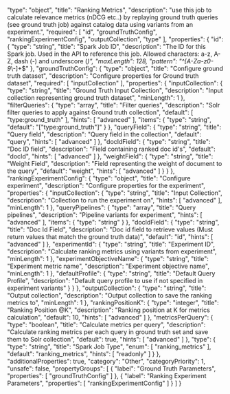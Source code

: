   "type": "object",
  "title": "Ranking Metrics",
  "description": "use this job to calculate relevance metrics (nDCG etc..) by replaying ground truth queries (see ground truth job) against catalog data using variants from an experiment.",
  "required": [
    "id",
    "groundTruthConfig",
    "rankingExperimentConfig",
    "outputCollection",
    "type"
  ],
  "properties": {
    "id": {
      "type": "string",
      "title": "Spark Job ID",
      "description": "The ID for this Spark job. Used in the API to reference this job. Allowed characters: a-z, A-Z, dash (-) and underscore (_)",
      "maxLength": 128,
      "pattern": "^[A-Za-z0-9_\\-]+$"
    },
    "groundTruthConfig": {
      "type": "object",
      "title": "Configure ground truth dataset",
      "description": "Configure properties for Ground truth dataset",
      "required": [
        "inputCollection"
      ],
      "properties": {
        "inputCollection": {
          "type": "string",
          "title": "Ground Truth Input Collection",
          "description": "Input collection representing ground truth dataset",
          "minLength": 1
        },
        "filterQueries": {
          "type": "array",
          "title": "Filter queries",
          "description": "Solr filter queries to apply against Ground truth collection",
          "default": [
            "type:ground_truth"
          ],
          "hints": [
            "advanced"
          ],
          "items": {
            "type": "string",
            "default": "[\"type:ground_truth\"]"
          }
        },
        "queryField": {
          "type": "string",
          "title": "Query field",
          "description": "Query field in the collection",
          "default": "query",
          "hints": [
            "advanced"
          ]
        },
        "docIdField": {
          "type": "string",
          "title": "Doc ID field",
          "description": "Field containing ranked doc id's",
          "default": "docId",
          "hints": [
            "advanced"
          ]
        },
        "weightField": {
          "type": "string",
          "title": "Weight Field",
          "description": "Field representing the weight of document to the query",
          "default": "weight",
          "hints": [
            "advanced"
          ]
        }
      }
    },
    "rankingExperimentConfig": {
      "type": "object",
      "title": "Configure experiment",
      "description": "Configure properties for the experiment",
      "properties": {
        "inputCollection": {
          "type": "string",
          "title": "Input Collection",
          "description": "Collection to run the experiment on",
          "hints": [
            "advanced"
          ],
          "minLength": 1
        },
        "queryPipelines": {
          "type": "array",
          "title": "Query pipelines",
          "description": "Pipeline variants for experiment",
          "hints": [
            "advanced"
          ],
          "items": {
            "type": "string"
          }
        },
        "docIdField": {
          "type": "string",
          "title": "Doc Id Field",
          "description": "Doc id field to retrieve values (Must return values that match the ground truth data)",
          "default": "id",
          "hints": [
            "advanced"
          ]
        },
        "experimentId": {
          "type": "string",
          "title": "Experiment ID",
          "description": "Calculate ranking metrics using variants from experiment",
          "minLength": 1
        },
        "experimentObjectiveName": {
          "type": "string",
          "title": "Experiment metric name",
          "description": "Experiment objective name",
          "minLength": 1
        },
        "defaultProfile": {
          "type": "string",
          "title": "Default Query Profile",
          "description": "Default query profile to use if not specified in experiment variants"
        }
      }
    },
    "outputCollection": {
      "type": "string",
      "title": "Output collection",
      "description": "Output collection to save the ranking metrics to",
      "minLength": 1
    },
    "rankingPositionK": {
      "type": "integer",
      "title": "Ranking Position @K",
      "description": "Ranking position at K for metrics calculation",
      "default": 10,
      "hints": [
        "advanced"
      ]
    },
    "metricsPerQuery": {
      "type": "boolean",
      "title": "Calculate metrics per query",
      "description": "Calculate ranking metrics per each query in ground truth set and save them to Solr collection",
      "default": true,
      "hints": [
        "advanced"
      ]
    },
    "type": {
      "type": "string",
      "title": "Spark Job Type",
      "enum": [
        "ranking_metrics"
      ],
      "default": "ranking_metrics",
      "hints": [
        "readonly"
      ]
    }
  },
  "additionalProperties": true,
  "category": "Other",
  "categoryPriority": 1,
  "unsafe": false,
  "propertyGroups": [
    {
      "label": "Ground Truth Parameters",
      "properties": [
        "groundTruthConfig"
      ]
    },
    {
      "label": "Ranking Experiment Parameters",
      "properties": [
        "rankingExperimentConfig"
      ]
    }
  ]
}
